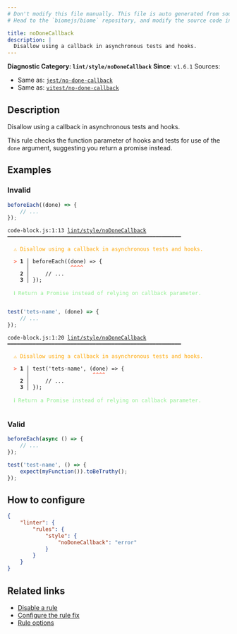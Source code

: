 ```yaml
---
# Don't modify this file manually. This file is auto generated from source, and you will lose your changes next time the website is built.
# Head to the `biomejs/biome` repository, and modify the source code in there.

title: noDoneCallback
description: |
  Disallow using a callback in asynchronous tests and hooks.
---
```


**Diagnostic Category: `lint/style/noDoneCallback`**
<Tabs>
<TabItem label="JavaScript (and super languages)" icon="seti:javascript">
**Since**: `v1.6.1`
Sources:
- Same as: <a href="https://github.com/jest-community/eslint-plugin-jest/blob/main/docs/rules/no-done-callback.md" target="_blank"><code>jest/no-done-callback</code></a>
- Same as: <a href="https://github.com/vitest-dev/eslint-plugin-vitest/blob/main/docs/rules/no-done-callback.md" target="_blank"><code>vitest/no-done-callback</code></a>

## Description
Disallow using a callback in asynchronous tests and hooks.

This rule checks the function parameter of hooks and tests for use of the `done` argument, suggesting you return a promise instead.

## Examples

### Invalid

```js
beforeEach((done) => {
    // ...
});
```

<pre class="language-text"><code class="language-text">code-block.js:1:13 <a href="https://biomejs.dev/linter/rules/no-done-callback">lint/style/noDoneCallback</a> ━━━━━━━━━━━━━━━━━━━━━━━━━━━━━━━━━━━━━━━━━━━━━━━━━━━━━━━<br /><br />  <strong><span style="color: Orange;">⚠</span></strong> <span style="color: Orange;">Disallow using a callback in asynchronous tests and hooks.</span><br />  <br />  <strong><span style="color: Tomato;">&gt;</span></strong> <strong>1 │ </strong>beforeEach((done) =&gt; &#123;<br />   <strong>   │ </strong>            <strong><span style="color: Tomato;">^</span></strong><strong><span style="color: Tomato;">^</span></strong><strong><span style="color: Tomato;">^</span></strong><strong><span style="color: Tomato;">^</span></strong><br />    <strong>2 │ </strong>    // ...<br />    <strong>3 │ </strong>&#125;);<br />  <br />  <strong><span style="color: lightgreen;">ℹ</span></strong> <span style="color: lightgreen;">Return a Promise instead of relying on callback parameter.</span><br />  <br /></code></pre>

```js
test('tets-name', (done) => {
    // ...
});
```

<pre class="language-text"><code class="language-text">code-block.js:1:20 <a href="https://biomejs.dev/linter/rules/no-done-callback">lint/style/noDoneCallback</a> ━━━━━━━━━━━━━━━━━━━━━━━━━━━━━━━━━━━━━━━━━━━━━━━━━━━━━━━<br /><br />  <strong><span style="color: Orange;">⚠</span></strong> <span style="color: Orange;">Disallow using a callback in asynchronous tests and hooks.</span><br />  <br />  <strong><span style="color: Tomato;">&gt;</span></strong> <strong>1 │ </strong>test('tets-name', (done) =&gt; &#123;<br />   <strong>   │ </strong>                   <strong><span style="color: Tomato;">^</span></strong><strong><span style="color: Tomato;">^</span></strong><strong><span style="color: Tomato;">^</span></strong><strong><span style="color: Tomato;">^</span></strong><br />    <strong>2 │ </strong>    // ...<br />    <strong>3 │ </strong>&#125;);<br />  <br />  <strong><span style="color: lightgreen;">ℹ</span></strong> <span style="color: lightgreen;">Return a Promise instead of relying on callback parameter.</span><br />  <br /></code></pre>

### Valid

```js
beforeEach(async () => {
    // ...
});
```

```js
test('test-name', () => {
    expect(myFunction()).toBeTruthy();
});
```

## How to configure
```json title="biome.json"
{
	"linter": {
		"rules": {
			"style": {
				"noDoneCallback": "error"
			}
		}
	}
}

```
## Related links

- [Disable a rule](/linter/#disable-a-rule)
- [Configure the rule fix](/linter#configure-the-rule-fix)
- [Rule options](/linter/#rule-options)

</TabItem>
</Tabs>
